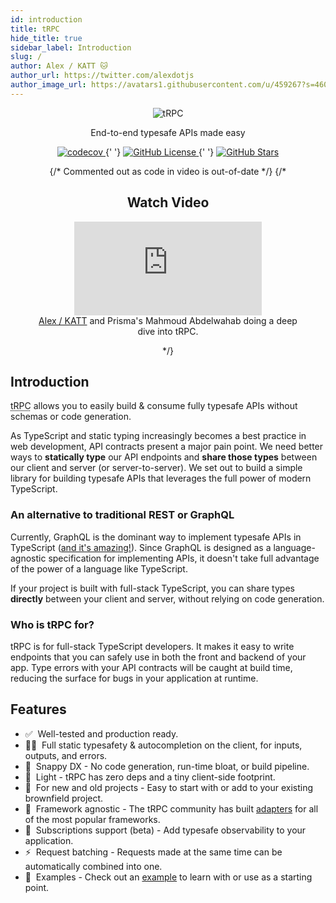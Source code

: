 ```yaml
---
id: introduction
title: tRPC
hide_title: true
sidebar_label: Introduction
slug: /
author: Alex / KATT 🐱
author_url: https://twitter.com/alexdotjs
author_image_url: https://avatars1.githubusercontent.com/u/459267?s=460&v=4
---
```


<div align="center">
  <img src="/img/logo-text-white.svg" alt="tRPC" style={{ height: '100px' }} />
  <p>End-to-end typesafe APIs made easy</p>
  <p>
    <a href="https://codecov.io/gh/trpc/trpc">
      <img
        src="https://codecov.io/gh/trpc/trpc/branch/main/graph/badge.svg?token=KPPS918B0G"
        alt="codecov"
        className="inline-block"
      />
    </a>{' '}
    <a href="https://github.com/trpc/trpc">
      <img
        src="https://img.shields.io/github/license/trpc/trpc.svg?label=license&style=flat"
        alt="GitHub License"
        className="inline-block"
      />
    </a>{' '}
    <a href="https://github.com/trpc/trpc">
      <img
        src="https://img.shields.io/github/stars/trpc/trpc.svg?label=🌟%20stars&style=flat"
        alt="GitHub Stars"
        className="inline-block"
      />
    </a>
  </p>
  {/* Commented out as code in video is out-of-date */}
  {/*
  <h2>Watch Video</h2>
  <figure>
    <iframe src="https://www.youtube.com/embed/-_GZJ3xwYOw" title="YouTube video player" frameBorder="0" allow="accelerometer; autoplay; clipboard-write; encrypted-media; gyroscope; picture-in-picture" allowFullScreen style={{maxWidth: '100%', width: '560px', height: '315px'}}></iframe>
    <figcaption style={{ fontSize: '0.7rem' }} className="pt-2"><a href="https://twitter.com/alexdotjs">Alex / KATT</a> and Prisma's Mahmoud Abdelwahab doing a deep dive into tRPC.</figcaption>
  </figure>
  */}
</div>

## Introduction

<p>
  <abbr title="TypeScript Remote Procedure Call">tRPC</abbr> allows you to
  easily build & consume fully typesafe APIs without schemas or code generation.
</p>

As TypeScript and static typing increasingly becomes a best practice in web development, API contracts present a major pain point. We need better ways to **statically type** our API endpoints and **share those types** between our client and server (or server-to-server). We set out to build a simple library for building typesafe APIs that leverages the full power of modern TypeScript.

### An alternative to traditional REST or GraphQL

Currently, GraphQL is the dominant way to implement typesafe APIs in TypeScript ([and it's amazing!](../further/further-reading.md#relationship-to-graphql)). Since GraphQL is designed as a language-agnostic specification for implementing APIs, it doesn't take full advantage of the power of a language like TypeScript.

If your project is built with full-stack TypeScript, you can share types **directly** between your client and server, without relying on code generation.

<!--
### tRPC explained from a REST API background

tRPC can co-exist with a REST API, as it uses a single endpoint. On this specific endpoint tRPC will itself function as a router, meaning tRPC will redirect internally to the right handler on every incoming request.

Like an Express router, tRPC also supports middleware and registering handlers. Unlike Express, tRPC embraces TypeScript to its fullest, providing built-in input and output validation.

On the frontend, `@trpc/client` provides developers typesafety and autocompletion for the available endpoints. It shows what input is required and infers the output type of the endpoint. This ensures that in the case you make breaking changes to an endpoint on the server, TypeScript will warn you in the frontend.
-->

### Who is tRPC for?

tRPC is for full-stack TypeScript developers. It makes it easy to write endpoints that you can safely use in both the front and backend of your app. Type errors with your API contracts will be caught at build time, reducing the surface for bugs in your application at runtime.

## Features

- ✅&nbsp; Well-tested and production ready.
- 🧙‍♂️&nbsp; Full static typesafety & autocompletion on the client, for inputs, outputs, and errors.
- 🐎&nbsp; Snappy DX - No code generation, run-time bloat, or build pipeline.
- 🍃&nbsp; Light - tRPC has zero deps and a tiny client-side footprint.
- 🐻&nbsp; For new and old projects - Easy to start with or add to your existing brownfield project.
- 🔋&nbsp; Framework agnostic - The tRPC community has built [adapters](https://trpc.io/docs/awesome-trpc#-extensions--community-add-ons) for all of the most popular frameworks.
- 🥃&nbsp; Subscriptions support (beta) - Add typesafe observability to your application.
- ⚡️&nbsp; Request batching - Requests made at the same time can be automatically combined into one.
- 👀&nbsp; Examples - Check out an [example](example-apps.mdx) to learn with or use as a starting point.

